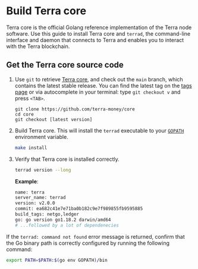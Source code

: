 
# Build Terra core

Terra core is the official Golang reference implementation of the Terra node software. Use this guide to install Terra core and `terrad`, the command-line interface and daemon that connects to Terra and enables you to interact with the Terra blockchain.

## Get the Terra core source code

1. Use `git` to retrieve [Terra core](https://github.com/terra-money/core/), and check out the `main` branch, which contains the latest stable release. You can find the latest tag on the [tags page](https://github.com/terra-money/core/tags) or via autocomplete in your terminal: type `git checkout v` and press `<TAB>`.

   ```
   git clone https://github.com/terra-money/core
   cd core
   git checkout [latest version]
   ```

2. Build Terra core. This will install the `terrad` executable to your [ `GOPATH` ](https://go.dev/doc/gopath_code) environment variable.

   ```bash
   make install
   ```

3. Verify that Terra core is installed correctly.

   ```bash
   terrad version --long
   ```

   **Example**:

   ```bash
   name: terra
   server_name: terrad
   version: v2.0.0
   commit: ea682c41e7e71ba0b182c9e7f989855fb9595885
   build_tags: netgo,ledger
   go: go version go1.18.2 darwin/amd64
   # ...followed by a lot of dependenecies
   ```

<Admonition type="tip">

If the `terrad: command not found` error message is returned, confirm that the Go binary path is correctly configured by running the following command:

```bash
export PATH=$PATH:$(go env GOPATH)/bin
```
</Admonition>

